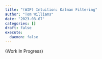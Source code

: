 ```yaml
---
title: "(WIP) Intuition: Kalman Filtering"
author: "Tom Williams"
date: "2023-08-07"
categories: []
draft: false
execute:
  daemon: false
---
```


(Work In Progress)